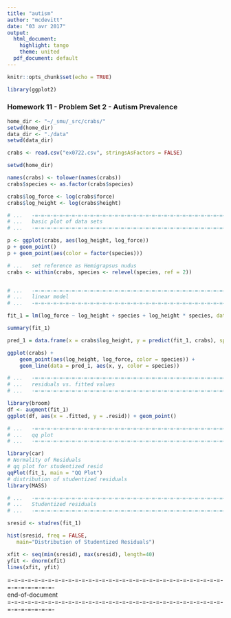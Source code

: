 ```yaml
---
title: "autism"
author: "mcdevitt"
date: "03 avr 2017"
output:
  html_document:
    highlight: tango
    theme: united
  pdf_document: default
---
```


```r
knitr::opts_chunk$set(echo = TRUE)

library(ggplot2)

```

### Homework 11 - Problem Set 2 - Autism Prevalence

```r

home_dir <- "~/_smu/_src/crabs/"
setwd(home_dir)
data_dir <- "./data"
setwd(data_dir)

crabs <- read.csv("ex0722.csv", stringsAsFactors = FALSE)

setwd(home_dir)

names(crabs) <- tolower(names(crabs))
crabs$species <- as.factor(crabs$species)

crabs$log_force <- log(crabs$force)
crabs$log_height <- log(crabs$height)

# ...	-=-=-=-=-=-=-=-=-=-=-=-=-=-=-=-=-=-=-=-=-=-=-=-=-=-=-=-=-=-=-=-=-=-=-=-=-
# ...	basic plot of data sets
# ...	-=-=-=-=-=-=-=-=-=-=-=-=-=-=-=-=-=-=-=-=-=-=-=-=-=-=-=-=-=-=-=-=-=-=-=-=-

p <- ggplot(crabs, aes(log_height, log_force))
p + geom_point()
p + geom_point(aes(color = factor(species)))

# ...	set reference as Hemigrapsus nudus
crabs <- within(crabs, species <- relevel(species, ref = 2))


# ...	-=-=-=-=-=-=-=-=-=-=-=-=-=-=-=-=-=-=-=-=-=-=-=-=-=-=-=-=-=-=-=-=-=-=-=-=-
# ...	linear model
# ...	-=-=-=-=-=-=-=-=-=-=-=-=-=-=-=-=-=-=-=-=-=-=-=-=-=-=-=-=-=-=-=-=-=-=-=-=-

fit_1 = lm(log_force ~ log_height + species + log_height * species, data = crabs)

summary(fit_1)

pred_1 = data.frame(x = crabs$log_height, y = predict(fit_1, crabs), species = crabs$species)

ggplot(crabs) +
	geom_point(aes(log_height, log_force, color = species)) +
	geom_line(data = pred_1, aes(x, y, color = species))

# ...	-=-=-=-=-=-=-=-=-=-=-=-=-=-=-=-=-=-=-=-=-=-=-=-=-=-=-=-=-=-=-=-=-=-=-=-=-
# ...	residuals vs. fitted values
# ...	-=-=-=-=-=-=-=-=-=-=-=-=-=-=-=-=-=-=-=-=-=-=-=-=-=-=-=-=-=-=-=-=-=-=-=-=-

library(broom)
df <- augment(fit_1)
ggplot(df, aes(x = .fitted, y = .resid)) + geom_point()

# ...	-=-=-=-=-=-=-=-=-=-=-=-=-=-=-=-=-=-=-=-=-=-=-=-=-=-=-=-=-=-=-=-=-=-=-=-=-
# ...	qq plot
# ...	-=-=-=-=-=-=-=-=-=-=-=-=-=-=-=-=-=-=-=-=-=-=-=-=-=-=-=-=-=-=-=-=-=-=-=-=-

library(car)
# Normality of Residuals
# qq plot for studentized resid
qqPlot(fit_1, main = "QQ Plot")
# distribution of studentized residuals
library(MASS)

# ...	-=-=-=-=-=-=-=-=-=-=-=-=-=-=-=-=-=-=-=-=-=-=-=-=-=-=-=-=-=-=-=-=-=-=-=-=-
# ...	Studentized residuals
# ...	-=-=-=-=-=-=-=-=-=-=-=-=-=-=-=-=-=-=-=-=-=-=-=-=-=-=-=-=-=-=-=-=-=-=-=-=-

sresid <- studres(fit_1)

hist(sresid, freq = FALSE,
   main="Distribution of Studentized Residuals")

xfit <- seq(min(sresid), max(sresid), length=40)
yfit <- dnorm(xfit)
lines(xfit, yfit) 


```



=-=-=-=-=-=-=-=-=-=-=-=-=-=-=-=-=-=-=-=-=-=-=-=-=-=-=-=-=-=-=-=-=-=-=-=--=-=-=-  
end-of-document  
=-=-=-=-=-=-=-=-=-=-=-=-=-=-=-=-=-=-=-=-=-=-=-=-=-=-=-=-=-=-=-=-=-=-=-=--=-=-=-  
